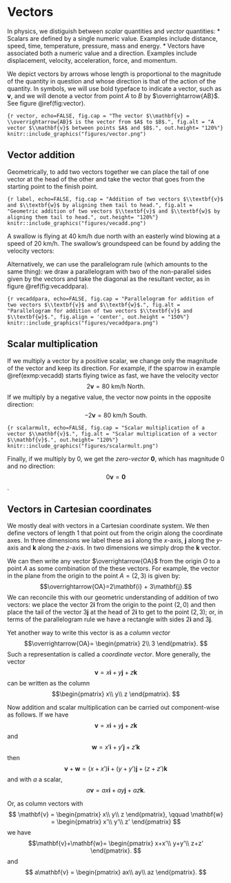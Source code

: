# Vectors

In physics, we distiguish between *scalar* quantities and *vector* quantities:
* Scalars are defined by a single numeric value. Examples include distance, speed, time, temperature, pressure, mass and energy.
* Vectors have associated both a numeric value and a direction. Examples include displacement, velocity, acceleration, force, and momentum.

We depict vectors by arrows whose length is proportional to the magnitude of the quantity in question and whose direction is that of the action of the quantity. In symbols, we will use bold typeface to indicate a vector, such as $\mathbf{v}$, and we will denote a vector from point $A$ to $B$ by $\overrightarrow{AB}$. See figure \@ref(fig:vector).



```{r vector, echo=FALSE, fig.cap = "The vector $\\mathbf{v} = \\overrightarrow{AB}$ is the vector from $A$ to $B$.", fig.alt = "A vector $\\mathbf{v}$ between points $A$ and $B$.", out.height= "120%"}
knitr::include_graphics("figures/vector.png")
```


## Vector addition

Geometrically, to add two vectors together we can place the tail of one vector at the head of the other and take the vector that goes from the starting point to the finish point.

```{r label, echo=FALSE, fig.cap = "Addition of two vectors $\\textbf{v}$ and $\\textbf{w}$ by aligning them tail to head.", fig.alt = "Geometric addition of two vectors $\\textbf{v}$ and $\\textbf{w}$ by aligning them tail to head.", out.height= "120%"}
knitr::include_graphics("figures/vecadd.png")
```

::: {.example #vecadd name="Vector addition"}
A swallow is flying at 40 km/h due north with an easterly wind blowing at a speed of 20 km/h. The swallow's groundspeed can be found by adding the velocity vectors:
\begin{align*}
\mathbf{v} &= 40 \text{ km/h North}\\
\mathbf{w} &= 20 \text{ km/h West}\\
\mathbf{v}+\mathbf{w}&=20\sqrt{5} \text{ km/h North by North West}.
\end{align*}
:::

Alternatively, we can use the parallelogram rule (which amounts to the same thing): we draw a parallelogram with two of the non-parallel sides given by the vectors and take the diagonal as the resultant vector, as in figure \@ref(fig:vecaddpara).


```{r vecaddpara, echo=FALSE, fig.cap = "Parallelogram for addition of two vectors $\\textbf{v}$ and $\\textbf{w}$.", fig.alt = "Parallelogram for addition of two vectors $\\textbf{v}$ and $\\textbf{w}$.", fig.align = 'center', out.height = "150%"}
knitr::include_graphics("figures/vecaddpara.png")
```

## Scalar multiplication

If we multiply a vector by a positive scalar, we change only the magnitude of the vector and keep its direction. For example, if the sparrow in example \@ref(exmp:vecadd) starts flying twice as fast, we have the velocity vector
$$2\mathbf{v} = 80 \text{ km/h North}.$$
If we multiply by a negative value, the vector now points in the opposite direction:
$$-2\mathbf{v} = 80 \text{ km/h South}.$$

```{r scalarmult, echo=FALSE, fig.cap = "Scalar multiplication of a vector $\\mathbf{v}$.", fig.alt = "Scalar multiplication of a vector $\\mathbf{v}$.", out.height= "120%"}
knitr::include_graphics("figures/scalarmult.png")
```

Finally, if we multiply by $0$, we get the *zero-vector* $\mathbf{0}$, which has magnitude $0$ and no direction:
$$0\mathbf{v}=\mathbf{0}$$.


## Vectors in Cartesian coordinates

We mostly deal with vectors in a Cartesian coordinate system. We then define vectors of length 1 that point out from the origin along the coordinate axes. In three dimensions we label these as $\mathbf{i}$ along the $x$-axis, $\mathbf{j}$ along the $y$-axis and $\mathbf{k}$ along the $z$-axis. In two dimensions we simply drop the $\mathbf{k}$ vector.

We can then write any vector $\overrightarrow{OA}$ from the origin $O$ to a point $A$ as some combination of the these vectors. For example, the vector in the plane from the origin to the point $A=(2,3)$ is given by:
$$\overrightarrow{OA}=2\mathbf{i} + 3\mathbf{j}.$$
We can reconcile this with our geometric understanding of addition of two vectors: we place the vector $2\mathbf{i}$ from the origin to the point $(2,0)$ and then place the tail of the vector $3\mathbf{j}$ at the head of $2\mathbf{i}$ to get to the point $(2,3)$; or, in terms of the parallelogram rule we have a rectangle with sides $2\mathbf{i}$ and $3\mathbf{j}$.

Yet another way to write this vector is as a *column vector*
$$\overrightarrow{OA}=
\begin{pmatrix}
2\\
3
\end{pmatrix}.
$$
Such a representation is called a *coordinate vector*.
More generally, the vector
$$\mathbf{v}=x\mathbf{i}+y\mathbf{j}+z\mathbf{k}$$
can be written as the column
$$\begin{pmatrix}
x\\
y\\
z
\end{pmatrix}.
$$

Now addition and scalar multiplication can be carried out component-wise as follows. If we have
$$\mathbf{v}=x\mathbf{i}+y\mathbf{j}+z\mathbf{k}$$
and
$$\mathbf{w}=x'\mathbf{i}+y'\mathbf{j}+z'\mathbf{k}$$
then
$$\mathbf{v}+\mathbf{w}=(x+x')\mathbf{i}+(y+y')\mathbf{j}+(z+z')\mathbf{k}$$
and with $a$ a scalar,
$$a\mathbf{v}=ax\mathbf{i}+ay\mathbf{j}+az\mathbf{k}.$$

Or, as column vectors with
$$
\mathbf{v} = 
\begin{pmatrix}
x\\
y\\
z
\end{pmatrix},
\qquad
\mathbf{w} = 
\begin{pmatrix}
x'\\
y'\\
z'
\end{pmatrix}
$$
we have
$$\mathbf{v}+\mathbf{w}= \begin{pmatrix}
x+x'\\
y+y'\\
z+z'
\end{pmatrix}.
$$
and
$$
a\mathbf{v} = 
\begin{pmatrix}
ax\\
ay\\
az
\end{pmatrix}.
$$
